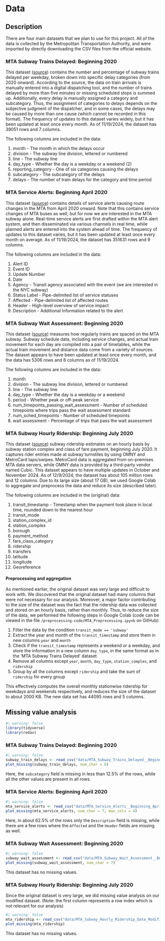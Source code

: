 # Data

## Description

There are four main datasets that we plan to use for this project. All of the data is collected by the Metropolitan Transportation Authority, and were imported by directly downloading the CSV files from the official website.

### MTA Subway Trains Delayed: Beginning 2020

This dataset ([source](https://data.ny.gov/Transportation/MTA-Subway-Trains-Delayed-Beginning-2020/wx2t-qtaz/about_data)) contains the number and percentage of subway trains delayed per weekday, broken down into specific delay categories (from 2020 onward). According to the source, the data on train arrivals is manually entered into a digital dispatching tool, and the number of trains delayed by more than five minutes or missing scheduled stops is summed up. Additionally, every delay is manually assigned a category and subcategory. Thus, the assignment of categories to delays depends on the subjective judgment of the dispatcher, and in some cases, the delays may be caused by more than one cause (which cannot be recorded in this format). The frequency of updates to this dataset varies widely, but it has been updated at least once every month. As of 11/19/2024, the dataset has 39051 rows and 7 columns.

The following columns are included in the data:

1.  month - The month in which the delays occur
2.  division - The subway line division, lettered or numbered
3.  line - The subway line
4.  day_type - Whether the day is a weekday or a weekend (2)
5.  reporting_category - One of six categories causing the delays
6.  subcategory - The subcategory of the delays
7.  delays - The number of train delays for the category and time period

### MTA Service Alerts: Beginning April 2020

This dataset ([source](https://data.ny.gov/Transportation/MTA-Service-Alerts-Beginning-April-2020/7kct-peq7/about_data)) contains details of service alerts causing route changes in the MTA from April 2020 onward. Note that this contains service changes of MTA buses as well, but for now we are interested in the MTA subway alone. Real-time service alerts are first drafted within the MTA alert system, and then disseminated via various channels in real time, while planned alerts are entered into the system ahead of time. The frequency of updates to this dataset varies, but it has been updated at least once every month on average. As of 11/19/2024, the dataset has 351631 rows and 9 columns.

The following columns are included in the data:

1.  Alert ID
2.  Event ID
3.  Update Number
4.  Date
5.  Agency - Transit agency associated with the event (we are interested in the NYC subway)
6.  Status Label - Pipe-delimited list of service statuses
7.  Affected - Pipe-delimited list of affected routes
8.  Header - High-level overview of service impact
9.  Description - Additional information related to the alert

### MTA Subway Wait Assessment: Beginning 2020

This dataset ([source](https://data.ny.gov/Transportation/MTA-Subway-Wait-Assessment-Beginning-2020/6b7q-snec/about_data)) measures how regularly trains are spaced on the MTA subway. Subway schedule data, including service changes, and actual train movement for each day are compiled into a pair of timetables, while the actual train movement and distance data come from a variety of sources. The dataset appears to have been updated at least once every month, and the data has 5306 rows and 8 columns as of 11/19/2024.

The following columns are included in the data:

1.  month
2.  division - The subway line division, lettered or numbered
3.  line - The subway line
4.  day_type - Whether the day is a weekday or a weekend
5.  period - Whether peak or off-peak service
6.  num_timepoints_passing_wait_assessment - Number of scheduled timepoints where trips pass the wait assessment standard
7.  num_sched_timepoints - Number of scheduled timepoints
8.  wait assessment -  Percentage of trips that pass the wait assessment

### MTA Subway Hourly Ridership: Beginning July 2020

This dataset ([source](https://data.ny.gov/Transportation/MTA-Subway-Hourly-Ridership-Beginning-July-2020/wujg-7c2s/about_data)) subway ridership estimates on an hourly basis by subway station complex and class of fare payment, beginning July 2020. It captures rider entries made at subway turnstiles by using OMNY and MetroCard taps/swipes. MetroCard data is aggregated from on-premises MTA data servers, while OMNY data is provided by a third-party vendor named Cubic. This dataset appears to have multiple updates in October and November 2024. As of 12/9/2024, the dataset has about 105 million rows and 12 columns. Due to its large size (about 17 GB), we used Google Colab to aggregate and preprocess the data and reduce its size (described later).

The following columns are included in the (original) data:

1. transit_timestamp - Timestamp when the payment took place in local time, rounded down to the nearest hour
2. transit_mode
3. station_complex_id
4. station_complex
5. borough
6. payment_method
7. fare_class_category
8. ridership
9. transfers
10. latitude
11. longitude
12. Georeference

#### Preprocessing and aggregation

As mentioned earlier, the original dataset was very large and difficult to work with. We discovered that the original dataset had many columns that were not necessary for our analysis. Moreover, a major factor contributing to the size of the dataset was the fact that the ridership data was collected and stored on an hourly basis, rather than monthly. Thus, to reduce the size of the data, we performed the following steps in Google Colab (code can be viewed in the file `/preprocessing-code/MTA_Preprocessing.ipynb` on GitHub):

1. Filter the data by the condition `transit_mode == 'subway'`
2. Extract the year and month of the `transit_timestamp` and store them in new columns `year` and `month`
3. Check if the `transit_timestamp` represents a weekend or a weekday, and store the information in a new column `day_type`, in the same format as in the 'MTA Subway Trains Delayed' dataset
4. Remove all columns except `year`, `month`, `day_type`, `station_complex`, and `ridership`
5. Group by all the columns except `ridership` and take the sum of `ridership` for every group

This effectively computes the overall monthly stationwise ridership for weekdays and weekends respectively, and reduces the size of the dataset to about 2000 KB. The new data set has 44095 rows and 5 columns.

## Missing value analysis

```r
#| warning: false
library(tidyverse)
library(redav)
```

### MTA Subway Trains Delayed: Beginning 2020

```r
#| warning: false
subway_train_delays <- read_csv("data/MTA_Subway_Trains_Delayed__Beginning_2020_20241118.csv")
plot_missing(subway_train_delays, num_char = 8)
```
Here, the `subcategory` field is missing in less than 12.5% of the rows, while all the other values are present in all rows.

### MTA Service Alerts: Beginning April 2020

```r
#| warning: false
mta_service_alerts <- read_csv("data/MTA_Service_Alerts__Beginning_April_2020_20241118.csv")
plot_missing(mta_service_alerts, num_char = 7, max_cols = 4)
```
Here, in about 62.5% of the rows only the `Description` field is missing, while there are a few rows where the `Affected` and the `Header` fields are missing as well.

### MTA Subway Wait Assessment: Beginning 2020

```r
#| warning: false
subway_wait_assessment <- read_csv("data/MTA_Subway_Wait_Assessment__Beginning_2020_20241119.csv")
plot_missing(subway_wait_assessment, num_char = 7)
```
This dataset has no missing values.

### MTA Subway Hourly Ridership: Beginning July 2020

Since the original dataset is very large, we did missing value analysis on our modified dataset. (Note: the first column represents a row index which is not relevant for our analysis)

```r
#| warning: false
mta_ridership <- read_csv("data/MTA_Subway_Hourly_Ridership_Data_Modified_v2.csv")
plot_missing(mta_ridership)
```
This dataset has no missing values.
